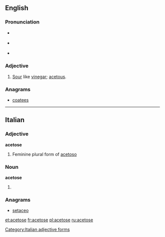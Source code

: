 ==English==

===Pronunciation===
* {{a|RP}} {{IPA|/ˈæsɪtəʊs/}}
* {{a|US}} {{IPA|/ˈæsɪtoʊs/}}
* {{audio|en-us-acetose.ogg|Audio (US)}}

===Adjective===
{{en-adj}}

# [[sour|Sour]] like [[vinegar]]; [[acetous]].

===Anagrams===
* [[coatees#English|coatees]]

----

==Italian==

===Adjective===
'''acetose''' {{f}}

# Feminine plural form of [[acetoso]]

===Noun===
'''acetose''' {{f}}

# {{plural of|[[acetosa]]|lang=it}}

===Anagrams===
* [[setaceo#Italian|setaceo]]

[[Category:Italian adjective forms]]

[[et:acetose]]
[[fr:acetose]]
[[pl:acetose]]
[[ru:acetose]]